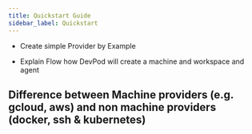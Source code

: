 ```yaml
---
title: Quickstart Guide
sidebar_label: Quickstart
---
```


- Create simple Provider by Example

- Explain Flow how DevPod will create a machine and workspace and agent

## Difference between Machine providers (e.g. gcloud, aws) and non machine providers (docker, ssh & kubernetes)

